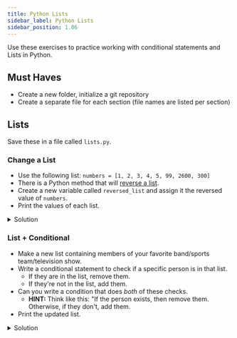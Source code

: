```yaml
---
title: Python Lists
sidebar_label: Python Lists
sidebar_position: 1.06
---
```


Use these exercises to practice working with conditional statements and Lists in Python.

## Must Haves

- Create a new folder, initialize a git repository
- Create a separate file for each section (file names are listed per section)

## Lists

Save these in a file called `lists.py`.

### Change a List

- Use the following list: `numbers = [1, 2, 3, 4, 5, 99, 2600, 300]`
- There is a Python method that will [reverse a list](https://realpython.com/python-reverse-list/).
- Create a new variable called `reversed_list` and assign it the reversed value of `numbers`.
- Print the values of each list.

<details>
<summary>Solution</summary>
```python
numbers = [1, 2, 3, 4, 5, 99, 2600, 300]

print(numbers)
numbers.reverse()
print(numbers)
```
</details>

### String to List

- Make a string with at least 6 characters.
- Make an empty list (hint: create a variable, it's value will look like an empty array in JavaScript)
- Loop through each letter in your string and for each letter in the string, append it to the empty list.
- Revese the list.
- Create a new variable that is an empty string (just like in JavaScript).
- Loop through the list, for each letter in the list, add it to the new string your created.
- Print out the new string. It should be the reversed version of the string you created. i.e. "sean" -> "neas".

<details>
<summary>Solution</summary>
```python
test_stuff = "Do rad stuff."

string_list = []
for letter in test_stuff:
    string_list.append(letter)
print(string_list)
string_list.reverse()
print(string_list)

new_string = ""
for letter in string_list:
    new_string += letter
print(new_string)
```
</details>

### List + Conditional

- Make a new list containing members of your favorite band/sports team/television show.
- Write a conditional statement to check if a specific person is in that list.
  - If they are in the list, remove them.
  - If they're not in the list, add them.
- Can you write a condition that does _both_ of these checks.
  - **HINT:** Think like this: "If the person exists, then remove them. Otherwise, if they don't, add them.
- Print the updated list.

<details>
<summary>Solution</summary>
```python
power_rangers = [
    "Jason",
    "Trini",
    "Zack",
    "Kim",
    "Billy",
    "Tommy"
]

print(power_rangers)
if "Tommy" in power_rangers:
    power_rangers.remove("Tommy")
    print(power_rangers)
else:
    print("IT'S MORPHIN TIME!")
```
</details>
